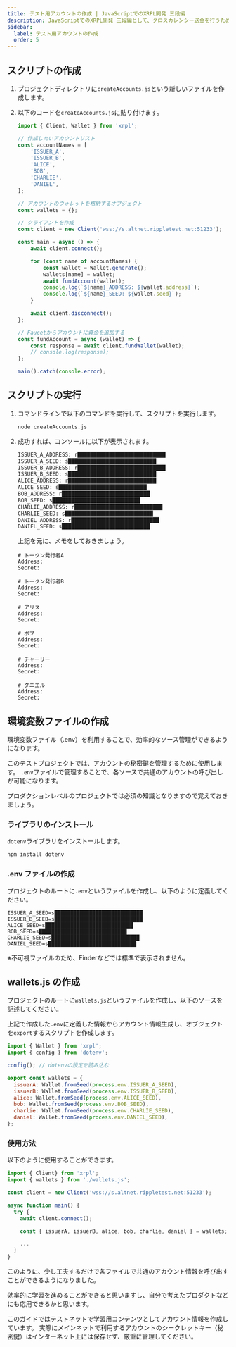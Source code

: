 ```yaml
---
title: テスト用アカウントの作成 | JavaScriptでのXRPL開発 三段編
description: JavaScriptでのXRPL開発 三段編として、クロスカレンシー送金を行うためのガイド用のテスト用アカウントの作成方法について紹介しているページです。
sidebar:
  label: テスト用アカウントの作成
  order: 5
---
```




## スクリプトの作成

<Steps>

1. プロジェクトディレクトリに`createAccounts.js`という新しいファイルを作成します。
2. 以下のコードを`createAccounts.js`に貼り付けます。

    ```javascript
    import { Client, Wallet } from 'xrpl';

    // 作成したいアカウントリスト
    const accountNames = [
        'ISSUER_A',
        'ISSUER_B',
        'ALICE',
        'BOB',
        'CHARLIE',
        'DANIEL',
    ];

    // アカウントのウォレットを格納するオブジェクト
    const wallets = {};

    // クライアントを作成
    const client = new Client('wss://s.altnet.rippletest.net:51233');

    const main = async () => {
        await client.connect();

        for (const name of accountNames) {
            const wallet = Wallet.generate();
            wallets[name] = wallet;
            await fundAccount(wallet);
            console.log(`${name}_ADDRESS: ${wallet.address}`);
            console.log(`${name}_SEED: ${wallet.seed}`);
        }

        await client.disconnect();
    };

    // Faucetからアカウントに資金を追加する
    const fundAccount = async (wallet) => {
        const response = await client.fundWallet(wallet);
        // console.log(response);
    };

    main().catch(console.error);
    ```
</Steps>


## スクリプトの実行

<Steps>

1. コマンドラインで以下のコマンドを実行して、スクリプトを実行します。

    ```bash
    node createAccounts.js
    ```

2. 成功すれば、コンソールに以下が表示されます。
    ```bash
    ISSUER_A_ADDRESS: r████████████████████████████
    ISSUER_A_SEED: s████████████████████████████
    ISSUER_B_ADDRESS: r████████████████████████████
    ISSUER_B_SEED: s████████████████████████████
    ALICE_ADDRESS: r████████████████████████████
    ALICE_SEED: s████████████████████████████
    BOB_ADDRESS: r████████████████████████████
    BOB_SEED: s████████████████████████████
    CHARLIE_ADDRESS: r████████████████████████████
    CHARLIE_SEED: s████████████████████████████
    DANIEL_ADDRESS: r████████████████████████████
    DANIEL_SEED: s████████████████████████████
    ```

    上記を元に、メモをしておきましょう。

    ```
    # トークン発行者A
    Address: 
    Secret:

    # トークン発行者B
    Address: 
    Secret:

    # アリス
    Address: 
    Secret:

    # ボブ
    Address: 
    Secret:

    # チャーリー
    Address: 
    Secret: 

    # ダニエル
    Address: 
    Secret: 
    ```
</Steps>

## 環境変数ファイルの作成

環境変数ファイル（.env）を利用することで、効率的なソース管理ができるようになります。

このテストプロジェクトでは、アカウントの秘密鍵を管理するために使用します。
`.env`ファイルで管理することで、各ソースで共通のアカウントの呼び出しが可能になります。

プロダクションレベルのプロジェクトでは必須の知識となりますので覚えておきましょう。

### ライブラリのインストール

`dotenv`ライブラリをインストールします。

```bash
npm install dotenv
```

### .env ファイルの作成

プロジェクトのルートに`.env`というファイルを作成し、以下のように定義してください。

```
ISSUER_A_SEED=s████████████████████████████
ISSUER_B_SEED=s████████████████████████████
ALICE_SEED=s████████████████████████████
BOB_SEED=s████████████████████████████
CHARLIE_SEED=s████████████████████████████
DANIEL_SEED=s████████████████████████████
```

※不可視ファイルのため、Finderなどでは標準で表示されません。

## wallets.js の作成

プロジェクトのルートに`wallets.js`というファイルを作成し、以下のソースを記述してください。

上記で作成した`.env`に定義した情報からアカウント情報生成し、オブジェクトを`export`するスクリプトを作成します。

```javascript
import { Wallet } from 'xrpl';
import { config } from 'dotenv';

config(); // dotenvの設定を読み込む

export const wallets = {
  issuerA: Wallet.fromSeed(process.env.ISSUER_A_SEED),
  issuerB: Wallet.fromSeed(process.env.ISSUER_B_SEED),
  alice: Wallet.fromSeed(process.env.ALICE_SEED),
  bob: Wallet.fromSeed(process.env.BOB_SEED),
  charlie: Wallet.fromSeed(process.env.CHARLIE_SEED),
  daniel: Wallet.fromSeed(process.env.DANIEL_SEED),
};
```

### 使用方法

以下のように使用することができます。

```javascript
import { Client} from 'xrpl';
import { wallets } from './wallets.js';

const client = new Client('wss://s.altnet.rippletest.net:51233');

async function main() {
  try {
    await client.connect();

    const { issuerA, issuerB, alice, bob, charlie, daniel } = wallets;

    ...
  }
}
```

このように、少し工夫するだけで各ファイルで共通のアカウント情報を呼び出すことができるようになりました。

効率的に学習を進めることができると思いますし、自分で考えたプロダクトなどにも応用できるかと思います。

<Aside title="アカウントについて" type="danger">
このガイドではテストネットで学習用コンテンツとしてアカウント情報を作成しています。
実際にメインネットで利用するアカウントのシークレットキー（秘密鍵）はインターネット上には保存せず、厳重に管理してください。
</Aside>